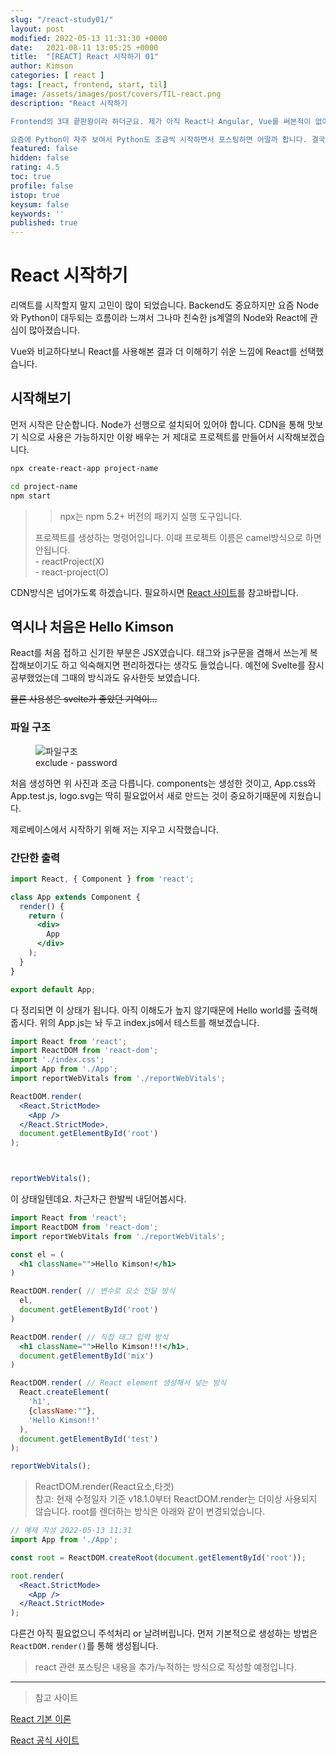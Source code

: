 ```yaml
---
slug: "/react-study01/"
layout: post
modified: 2022-05-13 11:31:30 +0000
date:   2021-08-11 13:05:25 +0000
title:  "[REACT] React 시작하기 01"
author: Kimson
categories: [ react ]
tags: [react, frontend, start, til]
image: /assets/images/post/covers/TIL-react.png
description: "React 시작하기

Frontend의 3대 끝판왕이라 하더군요. 제가 아직 React나 Angular, Vue를 써본적이 없어 얼마나 좋은지 아직 상상도 안됩니다. 그래서 오늘부터 Vue를 병행 공부하며, 이후에는 Spring과 연동하여 프로젝트를 테스트 해보고자 합니다.

요즘에 Python이 자주 보여서 Python도 조금씩 시작하면서 포스팅하면 어떨까 합니다. 결국 하나를 파더라도 주변의 것들도 알아둬야 할 것 같다는 생각이 듭니다."
featured: false
hidden: false
rating: 4.5
toc: true
profile: false
istop: true
keysum: false
keywords: ''
published: true
---
```


# React 시작하기

리액트를 시작할지 말지 고민이 많이 되었습니다. Backend도 중요하지만 요즘 Node와 Python이 대두되는 흐름이라 느껴서 그나마 친숙한 js계열의 Node와 React에 관심이 많아졌습니다.

Vue와 비교하다보니 React를 사용해본 결과 더 이해하기 쉬운 느낌에 React를 선택했습니다.

## 시작해보기

먼저 시작은 단순합니다. Node가 선행으로 설치되어 있어야 합니다. CDN을 통해 맛보기 식으로 사용은 가능하지만 이왕 배우는 거 제대로 프로젝트를 만들어서 시작해보겠습니다.

```bash
npx create-react-app project-name

cd project-name
npm start
```

> > npx는 npm 5.2+ 버전의 패키지 실행 도구입니다.  
>
> 프로젝트를 생성하는 명령어입니다. 이때 프로젝트 이름은 camel방식으로 하면 안됩니다.  
> \- reactProject(X)  
> \- react-project(O)

CDN방식은 넘어가도록 하겠습니다. 필요하시면 [React 사이트][React]를 참고바랍니다.

## 역시나 처음은 Hello Kimson

React를 처음 접하고 신기한 부분은 JSX였습니다. 태그와 js구문을 겸해서 쓰는게 복잡해보이기도 하고 익숙해지면 편리하겠다는 생각도 들었습니다. 예전에 Svelte를 잠시 공부했었는데 그때의 방식과도 유사한듯 보였습니다.

<del>물론 사용성은 svelte가 좋았던 기억이...</del>

### 파일 구조

<figure className="text-center">
<span className="w-inline-block">
   <img src="/assets/images/post/react/react01.png" alt="파일구조" title="파일구조" />
   <figcaption>exclude - password</figcaption>
</span>
</figure>

처음 생성하면 위 사진과 조금 다릅니다. components는 생성한 것이고, App.css와 App.test.js, logo.svg는 딱히 필요없어서 새로 만드는 것이 중요하기때문에 지웠습니다.

제로베이스에서 시작하기 위해 저는 지우고 시작했습니다.

### 간단한 출력



```jsx
import React, { Component } from 'react';

class App extends Component {
  render() {
    return (
      <div>
        App
      </div>
    );
  }
}

export default App;
```



다 정리되면 이 상태가 됩니다. 아직 이해도가 높지 않기때문에 Hello world를 출력해줍시다. 위의 App.js는 놔 두고 index.js에서 테스트를 해보겠습니다.



```jsx
import React from 'react';
import ReactDOM from 'react-dom';
import './index.css';
import App from './App';
import reportWebVitals from './reportWebVitals';

ReactDOM.render(
  <React.StrictMode>
    <App />
  </React.StrictMode>,
  document.getElementById('root')
);



reportWebVitals();

```

이 상태일텐데요. 차근차근 한발씩 내딛어봅시다.



```jsx
import React from 'react';
import ReactDOM from 'react-dom';
import reportWebVitals from './reportWebVitals';

const el = (
  <h1 className="">Hello Kimson!</h1>
)

ReactDOM.render( // 변수로 요소 전달 방식
  el,
  document.getElementById('root')
)

ReactDOM.render( // 직접 태그 입력 방식
  <h1 className="">Hello Kimson!!!</h1>,
  document.getElementById('mix')
)

ReactDOM.render( // React element 생성해서 넣는 방식
  React.createElement(
    'h1',
    {className:""},
    'Hello Kimson!!'
  ),
  document.getElementById('test')
);

reportWebVitals();
```



> ReactDOM.render(React요소,타겟)  
> 참고: 현재 수정일자 기준 v18.1.0부터 ReactDOM.render는 더이상 사용되지 않습니다. root를 렌더하는 방식은 아래와 같이 변경되었습니다.

```jsx
// 예제 작성 2022-05-13 11:31
import App from './App';

const root = ReactDOM.createRoot(document.getElementById('root'));

root.render(
  <React.StrictMode>
    <App />
  </React.StrictMode>
);
```

다른건 아직 필요없으니 주석처리 or 날려버립니다. 먼저 기본적으로 생성하는 방법은 `ReactDOM.render()`를 통해 생성됩니다.

> react 관련 포스팅은 내용을 추가/누적하는 방식으로 작성할 예정입니다.

-----

> 참고 사이트

[React 기본 이론](https://medium.com/react-native-seoul/react-%EB%A6%AC%EC%95%A1%ED%8A%B8%EB%A5%BC-%EC%B2%98%EC%9D%8C%EB%B6%80%ED%84%B0-%EB%B0%B0%EC%9B%8C%EB%B3%B4%EC%9E%90-01-react-js%EB%9E%80-%EB%AC%B4%EC%97%87%EC%9D%B8%EA%B0%80-ad8ba252ee28)

[React 공식 사이트][React]

[React]:https://ko.reactjs.org/ '리액트'
